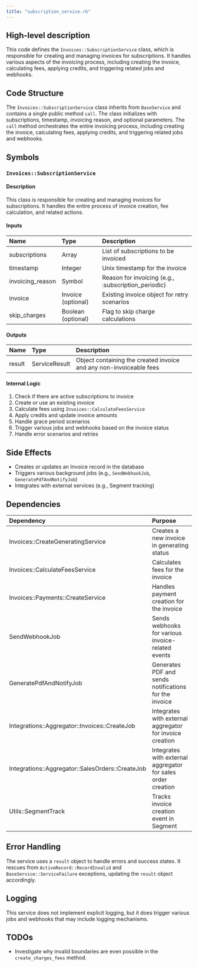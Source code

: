 ```yaml
---
title: "subscription_service.rb"
---
```


## High-level description
This code defines the `Invoices::SubscriptionService` class, which is responsible for creating and managing invoices for subscriptions. It handles various aspects of the invoicing process, including creating the invoice, calculating fees, applying credits, and triggering related jobs and webhooks.

## Code Structure
The `Invoices::SubscriptionService` class inherits from `BaseService` and contains a single public method `call`. The class initializes with subscriptions, timestamp, invoicing reason, and optional parameters. The `call` method orchestrates the entire invoicing process, including creating the invoice, calculating fees, applying credits, and triggering related jobs and webhooks.

## Symbols

### `Invoices::SubscriptionService`
#### Description
This class is responsible for creating and managing invoices for subscriptions. It handles the entire process of invoice creation, fee calculation, and related actions.

#### Inputs
| Name | Type | Description |
|:-----|:-----|:------------|
| subscriptions | Array | List of subscriptions to be invoiced |
| timestamp | Integer | Unix timestamp for the invoice |
| invoicing_reason | Symbol | Reason for invoicing (e.g., :subscription_periodic) |
| invoice | Invoice (optional) | Existing invoice object for retry scenarios |
| skip_charges | Boolean (optional) | Flag to skip charge calculations |

#### Outputs
| Name | Type | Description |
|:-----|:-----|:------------|
| result | ServiceResult | Object containing the created invoice and any non-invoiceable fees |

#### Internal Logic
1. Check if there are active subscriptions to invoice
2. Create or use an existing invoice
3. Calculate fees using `Invoices::CalculateFeesService`
4. Apply credits and update invoice amounts
5. Handle grace period scenarios
6. Trigger various jobs and webhooks based on the invoice status
7. Handle error scenarios and retries

## Side Effects
- Creates or updates an Invoice record in the database
- Triggers various background jobs (e.g., `SendWebhookJob`, `GeneratePdfAndNotifyJob`)
- Integrates with external services (e.g., Segment tracking)

## Dependencies
| Dependency | Purpose |
|:-----------|:--------|
| Invoices::CreateGeneratingService | Creates a new invoice in generating status |
| Invoices::CalculateFeesService | Calculates fees for the invoice |
| Invoices::Payments::CreateService | Handles payment creation for the invoice |
| SendWebhookJob | Sends webhooks for various invoice-related events |
| GeneratePdfAndNotifyJob | Generates PDF and sends notifications for the invoice |
| Integrations::Aggregator::Invoices::CreateJob | Integrates with external aggregator for invoice creation |
| Integrations::Aggregator::SalesOrders::CreateJob | Integrates with external aggregator for sales order creation |
| Utils::SegmentTrack | Tracks invoice creation event in Segment |

## Error Handling
The service uses a `result` object to handle errors and success states. It rescues from `ActiveRecord::RecordInvalid` and `BaseService::ServiceFailure` exceptions, updating the `result` object accordingly.

## Logging
This service does not implement explicit logging, but it does trigger various jobs and webhooks that may include logging mechanisms.

## TODOs
- Investigate why invalid boundaries are even possible in the `create_charges_fees` method.
